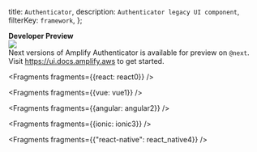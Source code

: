   title: `Authenticator`,
  description: `Authenticator legacy UI component`,
  filterKey: `framework`,
};

<Callout warning={true}>
  <b>Developer Preview</b>
  <br />
  <a
    href={`https://www.npmjs.com/package/@aws-amplify/ui/v/next`}
  >
    <img
      src={`https://img.shields.io/badge/npm-%40next-blue.svg`}
    />
  </a>  
  <br />
  Next versions of Amplify Authenticator is available for preview on <code>@next</code>.
  <br />
  Visit <a href="https://ui.docs.amplify.aws">https://ui.docs.amplify.aws</a> to get started.
</Callout>


<Fragments fragments={{react: react0}} />


<Fragments fragments={{vue: vue1}} />


<Fragments fragments={{angular: angular2}} />


<Fragments fragments={{ionic: ionic3}} />


  <Fragments fragments={{"react-native": react_native4}} />
